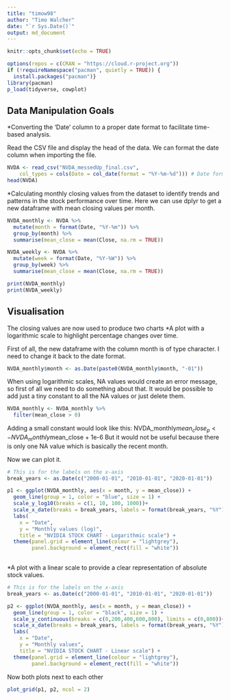 ```yaml
---
title: "timow98"
author: "Timo Walcher"
date: "`r Sys.Date()`"
output: md_document
---
```


```r
knitr::opts_chunk$set(echo = TRUE)

options(repos = c(CRAN = "https://cloud.r-project.org"))
if (!requireNamespace("pacman", quietly = TRUE)) {
  install.packages("pacman")} 
library(pacman)
p_load(tidyverse, cowplot)
```

## Data Manipulation Goals
*Converting the ‘Date’ column to a proper date format to facilitate time-based analysis. 

Read the CSV file and display the head of the data. We can format the date column when importing the file.
```r
NVDA <- read_csv("NVDA_messedUp_final.csv", 
    col_types = cols(Date = col_date(format = "%Y-%m-%d"))) # Date format
head(NVDA)
```
*Calculating monthly closing values from the dataset to identify trends and patterns in the stock performance over time.
Here we can use dplyr to get a new dataframe with mean closing values per month.
```r
NVDA_monthly <- NVDA %>%
  mutate(month = format(Date, "%Y-%m")) %>%
  group_by(month) %>%
  summarise(mean_close = mean(Close, na.rm = TRUE))

NVDA_weekly <- NVDA %>%
  mutate(week = format(Date, "%Y-%W")) %>%
  group_by(week) %>%
  summarise(mean_close = mean(Close, na.rm = TRUE))

print(NVDA_monthly)
print(NVDA_weekly)
```

## Visualisation
The closing values are now used to produce two charts
*A plot with a logarithmic scale to highlight percentage changes over time.

First of all, the new dataframe with the column month is of type character. I need to change it back to the date format.
```r
NVDA_monthly$month <- as.Date(paste0(NVDA_monthly$month, "-01"))
```

When using logarithmic scales, NA values would create an error message, so first of all we need to do something about that. It would be possible to add just a tiny constant to all the NA values or just delete them.
```r
NVDA_monthly <- NVDA_monthly %>%
  filter(mean_close > 0)
```
Adding a small constant would look like this:
NVDA_monthly$mean_close_p <- NVDA_monthly$mean_close + 1e-6
But it would not be useful because there is only one NA value which is basically the recent month.

Now we can plot it.
```r
# This is for the labels on the x-axis
break_years <- as.Date(c("2000-01-01", "2010-01-01", "2020-01-01"))

p1 <- ggplot(NVDA_monthly, aes(x = month, y = mean_close)) +
  geom_line(group = 1, color = "blue", size = 1) +
  scale_y_log10(breaks = c(1, 10, 100, 1000))+
  scale_x_date(breaks = break_years, labels = format(break_years, "%Y"), date_labels = "%Y") +
  labs(
    x = "Date",
    y = "Monthly values (log)",
    title = "NVIDIA STOCK CHART - Logarithmic scale") +
  theme(panel.grid = element_line(colour = "lightgrey"),
        panel.background = element_rect(fill = "white"))
  
```

*A plot with a linear scale to provide a clear representation of absolute stock values.
```r
# This is for the labels on the x-axis
break_years <- as.Date(c("2000-01-01", "2010-01-01", "2020-01-01"))

p2 <- ggplot(NVDA_monthly, aes(x = month, y = mean_close)) +
  geom_line(group = 1, color = "black", size = 1) +
  scale_y_continuous(breaks = c(0,200,400,600,800), limits = c(0,800))+
  scale_x_date(breaks = break_years, labels = format(break_years, "%Y"), date_labels = "%Y") +
  labs(
    x = "Date",
    y = "Monthly values",
    title = "NVIDIA STOCK CHART - Linear scale") +
  theme(panel.grid = element_line(colour = "lightgrey"),
        panel.background = element_rect(fill = "white"))
```
Now both plots next to each other
```r
plot_grid(p1, p2, ncol = 2)
```

